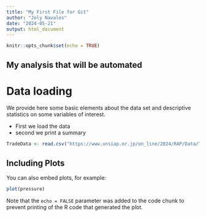 ```yaml
---
title: "My First File for Git"
author: "Joly Navales"
date: "2024-05-21"
output: html_document
---
```


```r
knitr::opts_chunk$set(echo = TRUE)
```

## My analysis that will be automated

# Data loading
We provide here some basic elements about the data set and descriptive statistics on some variables of interest.  

* First we load the data
* second we print a summary

```r
TradeData <- read.csv("https://www.unsiap.or.jp/on_line/2024/RAP/Data/TradeData.csv")
```
## Including Plots

You can also embed plots, for example:

```r
plot(pressure)
```

Note that the `echo = FALSE` parameter was added to the code chunk to prevent printing of the R code that generated the plot.
